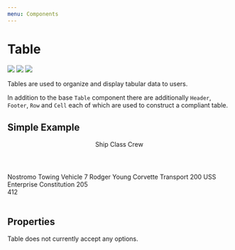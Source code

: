 ```yaml
---
menu: Components
---
```



# Table

![](https://img.shields.io/badge/Stage-Pre--Release-EF5733.svg)
![](https://img.shields.io/badge/Responsive-✕-EF5733.svg)
![](https://img.shields.io/badge/Accessibility-✕-EF5733.svg)

Tables are used to organize and display tabular data to users.

In addition to the base `Table` component there are additionally `Header`,
`Footer`, `Row` and `Cell` each of which are used to construct a compliant
table.

## Simple Example

<Playground>
  <Table>
    <Header>
      <Cell>Ship</Cell>
      <Cell>Class</Cell>
      <Cell>Crew</Cell>
    </Header>
    <Row>
      <Cell>Nostromo</Cell>
      <Cell>Towing Vehicle</Cell>
      <Cell>7</Cell>
    </Row>
    <Row>
      <Cell>Rodger Young</Cell>
      <Cell>Corvette Transport</Cell>
      <Cell>200</Cell>
    </Row>
    <Row>
      <Cell>USS Enterprise</Cell>
      <Cell>Constitution</Cell>
      <Cell>205</Cell>
    </Row>
    <Footer>
      <Cell />
      <Cell />
      <Cell>412</Cell>
    </Footer>
  </Table>
</Playground>

## Properties

Table does not currently accept any options.
